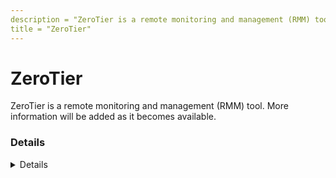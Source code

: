 ```yaml
---
description = "ZeroTier is a remote monitoring and management (RMM) tool. More information will be added as it becomes available."
title = "ZeroTier"
---
```




# ZeroTier

ZeroTier is a remote monitoring and management (RMM) tool. More information will be added as it becomes available.

### Details
<Details author={""}
         category={""}
         created={""}
         website={""}
         lastModified={"2-14-2024"}
         privileges={""}
         free={ false }
         verification={ false }
/>

#### Installation Paths
<Card code={ ["zerotier*.msi", "zerotier*.exe", "zero-powershell.exe"] }/>





### Forensic Artifacts




#### Network Artifacts
<EuiSpacer size="xl"/>
<NetworkArtifactsTable data={ [{"Description": "Known remote domains", "Domains": ["zerotier.com", "*.zerotier.com"], "Ports": []}] }/>




### Detections
- Detects potential network activity of ZeroTier RMM tool
  - [Sigma Rule](https://github.com/magicsword-io/LOLRMM/blob/main/detections/sigma/zerotier_network_sigma.yml)
- Detects potential processes activity of ZeroTier RMM tool
  - [Sigma Rule](https://github.com/magicsword-io/LOLRMM/blob/main/detections/sigma/zerotier_processes_sigma.yml)

### References
- [https://my.zerotier.com/](https://my.zerotier.com/)

